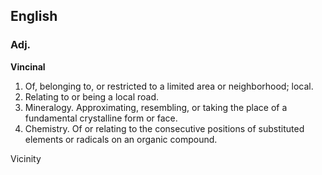 ==English==
===Adj.===
'''Vincinal'''
#Of, belonging to, or restricted to a limited area or neighborhood; local.
#Relating to or being a local road.
#Mineralogy. Approximating, resembling, or taking the place of a fundamental crystalline form or face.
#Chemistry. Of or relating to the consecutive positions of substituted elements or radicals on an organic compound.
 
Vicinity